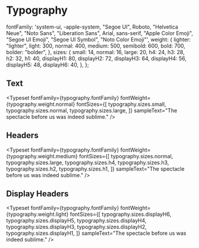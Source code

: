 
<Meta title="Typography" />

# Typography

  fontFamily:
    'system-ui, -apple-system, "Segoe UI", Roboto, "Helvetica Neue", "Noto Sans", "Liberation Sans", Arial, sans-serif, "Apple Color Emoji", "Segoe UI Emoji", "Segoe UI Symbol", "Noto Color Emoji"',
  weight: {
    lighter: "lighter",
    light: 300,
    normal: 400,
    medium: 500,
    semibold: 600,
    bold: 700,
    bolder: "bolder",
  },
  sizes: {
    small: 14,
    normal: 16,
    large: 20,
    h4: 24,
    h3: 28,
    h2: 32,
    h1: 40,
    displayH1: 80,
    displayH2: 72,
    displayH3: 64,
    displayH4: 56,
    displayH5: 48,
    displayH6: 40,
  },
};

## Text

<Typeset
  fontFamily={typography.fontFamily}
  fontWeight={typography.weight.normal}
  fontSizes={[
    typography.sizes.small,
    typography.sizes.normal,
    typography.sizes.large,
  ]}
  sampleText="The spectacle before us was indeed sublime."
/>

## Headers

<Typeset
  fontFamily={typography.fontFamily}
  fontWeight={typography.weight.medium}
  fontSizes={[
    typography.sizes.normal,
    typography.sizes.large,
    typography.sizes.h4,
    typography.sizes.h3,
    typography.sizes.h2,
    typography.sizes.h1,
  ]}
  sampleText="The spectacle before us was indeed sublime."
/>

## Display Headers

<Typeset
  fontFamily={typography.fontFamily}
  fontWeight={typography.weight.light}
  fontSizes={[
    typography.sizes.displayH6,
    typography.sizes.displayH5,
    typography.sizes.displayH4,
    typography.sizes.displayH3,
    typography.sizes.displayH2,
    typography.sizes.displayH1,
  ]}
  sampleText="The spectacle before us was indeed sublime."
/>

